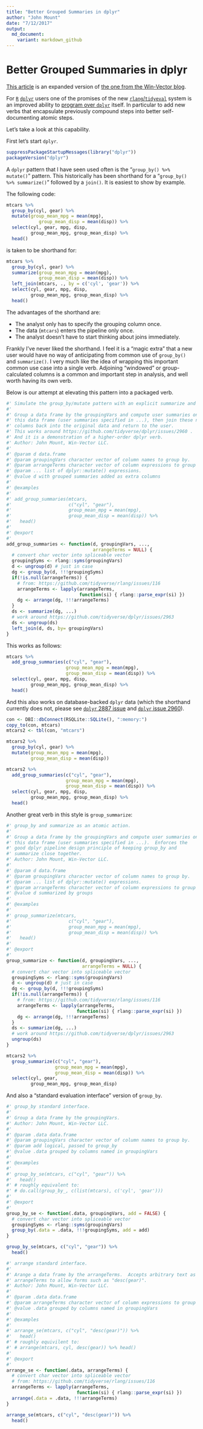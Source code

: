```yaml
---
title: "Better Grouped Summaries in dplyr"
author: "John Mount"
date: "7/12/2017"
output:
  md_document:
    variant: markdown_github
---
```


# Better Grouped Summaries in dplyr

[This article](https://github.com/WinVector/Examples/blob/master/dplyr/GroupedSummaries.md) is an expanded version of [the one from the Win-Vector blog](http://www.win-vector.com/blog/2017/07/better-grouped-summaries-in-dplyr/).

For [`R`](https://cran.r-project.org) [`dplyr`](https://CRAN.R-project.org/package=dplyr) users one of the promises of the new [`rlang`/`tidyeval`](https://CRAN.R-project.org/package=rlang) system is an improved ability to [program over `dplyr`](http://dplyr.tidyverse.org/articles/programming.html) itself. In particular to add new verbs that encapsulate previously compound steps into better self-documenting atomic steps.

Let's take a look at this capability.

First let's start `dplyr`.

```r
suppressPackageStartupMessages(library("dplyr"))
packageVersion("dplyr")
```

A `dplyr` pattern that I have seen used often is the "`group_by() %>% mutate()`" pattern.  This historically has been shorthand for a "`group_by() %>% summarize()`" followed by a `join()`.  It is easiest to show by example.

The following code:

```r
mtcars %>% 
  group_by(cyl, gear) %>%
  mutate(group_mean_mpg = mean(mpg), 
            group_mean_disp = mean(disp)) %>% 
  select(cyl, gear, mpg, disp, 
         group_mean_mpg, group_mean_disp) %>%
  head()
```

is taken to be shorthand for:

```r
mtcars %>% 
  group_by(cyl, gear) %>%
  summarize(group_mean_mpg = mean(mpg), 
            group_mean_disp = mean(disp)) %>% 
  left_join(mtcars, ., by = c('cyl', 'gear')) %>%
  select(cyl, gear, mpg, disp, 
         group_mean_mpg, group_mean_disp) %>%
  head()
```

The advantages of the shorthand are:

 * The analyst only has to specify the grouping column once.
 * The data (`mtcars`) enters the pipeline only once.
 * The analyst doesn't have to start thinking about joins immediately.
 
Frankly I've never liked the shorthand. I feel it is a "magic extra" that a new 
user would have no way of anticipating from common use of `group_by()` and `summarize()`.
I very much like the idea of wrapping this important common use case into a single
verb.  Adjoining "windowed" or group-calculated columns is a common and important
step in analysis, and well worth having its own verb.

Below is our attempt at elevating this pattern into a packaged verb.


```r
#' Simulate the group_by/mutate pattern with an explicit summarize and join.
#' 
#' Group a data frame by the groupingVars and compute user summaries on 
#' this data frame (user summaries specified in ...), then join these new
#' columns back into the original data and return to the user.
#' This works around https://github.com/tidyverse/dplyr/issues/2960 .
#' And it is a demonstration of a higher-order dplyr verb.
#' Author: John Mount, Win-Vector LLC.
#' 
#' @param d data.frame
#' @param groupingVars character vector of column names to group by.
#' @param arrangeTerms character vector of column expressions to group by.
#' @param ... list of dplyr::mutate() expressions.
#' @value d with grouped summaries added as extra columns
#' 
#' @examples
#' 
#' add_group_summaries(mtcars, 
#'                     c("cyl", "gear"), 
#'                     group_mean_mpg = mean(mpg), 
#'                     group_mean_disp = mean(disp)) %>%
#'   head()
#' 
#' @export
#' 
add_group_summaries <- function(d, groupingVars, ...,
                                arrangeTerms = NULL) {
  # convert char vector into spliceable vector
  groupingSyms <- rlang::syms(groupingVars)
  d <- ungroup(d) # just in case
  dg <- group_by(d, !!!groupingSyms)
  if(!is.null(arrangeTerms)) {
    # from: https://github.com/tidyverse/rlang/issues/116
    arrangeTerms <- lapply(arrangeTerms, 
                           function(si) { rlang::parse_expr(si) })
    dg <- arrange(dg, !!!arrangeTerms)
  }
  ds <- summarize(dg, ...)
  # work around https://github.com/tidyverse/dplyr/issues/2963
  ds <- ungroup(ds)
  left_join(d, ds, by= groupingVars)
}
```

This works as follows:

```r
mtcars %>% 
  add_group_summaries(c("cyl", "gear"), 
                      group_mean_mpg = mean(mpg), 
                      group_mean_disp = mean(disp)) %>%
  select(cyl, gear, mpg, disp, 
         group_mean_mpg, group_mean_disp) %>%
  head()
```

And this also works on database-backed `dplyr` data (which the shorthand currently does not, please see [`dplyr` 2887 issue](https://github.com/tidyverse/dplyr/issues/2887) and [`dplyr` issue 2960](https://github.com/tidyverse/dplyr/issues/2960)).

```r
con <- DBI::dbConnect(RSQLite::SQLite(), ":memory:")
copy_to(con, mtcars)
mtcars2 <- tbl(con, "mtcars")

mtcars2 %>% 
  group_by(cyl, gear) %>%
  mutate(group_mean_mpg = mean(mpg), 
         group_mean_disp = mean(disp))
```

```r
mtcars2 %>% 
  add_group_summaries(c("cyl", "gear"), 
                      group_mean_mpg = mean(mpg), 
                      group_mean_disp = mean(disp)) %>%
  select(cyl, gear, mpg, disp, 
         group_mean_mpg, group_mean_disp) %>%
  head()
```

Another great verb in this style is `group_summarize`:

```r
#' group_by and summarize as an atomic action.
#' 
#' Group a data frame by the groupingVars and compute user summaries on 
#' this data frame (user summaries specified in ...).  Enforces the 
#' good dplyr pipeline design principle of keeping group_by and
#' summarize close together.
#' Author: John Mount, Win-Vector LLC.
#' 
#' @param d data.frame
#' @param groupingVars character vector of column names to group by.
#' @param ... list of dplyr::mutate() expressions.
#' @param arrangeTerms character vector of column expressions to group by.
#' @value d summarized by groups
#' 
#' @examples
#' 
#' group_summarize(mtcars, 
#'                     c("cyl", "gear"), 
#'                     group_mean_mpg = mean(mpg), 
#'                     group_mean_disp = mean(disp)) %>%
#'   head()
#' 
#' @export
#' 
group_summarize <- function(d, groupingVars, ...,
                            arrangeTerms = NULL) {
  # convert char vector into spliceable vector
  groupingSyms <- rlang::syms(groupingVars)
  d <- ungroup(d) # just in case
  dg <- group_by(d, !!!groupingSyms)
  if(!is.null(arrangeTerms)) {
    # from: https://github.com/tidyverse/rlang/issues/116
    arrangeTerms <- lapply(arrangeTerms, 
                          function(si) { rlang::parse_expr(si) })
    dg <- arrange(dg, !!!arrangeTerms)
  }
  ds <- summarize(dg, ...)
  # work around https://github.com/tidyverse/dplyr/issues/2963
  ungroup(ds)
}
```

```r
mtcars2 %>% 
  group_summarize(c("cyl", "gear"), 
                  group_mean_mpg = mean(mpg), 
                  group_mean_disp = mean(disp)) %>%
  select(cyl, gear,
         group_mean_mpg, group_mean_disp)
```

And also a "standard evaluation interface" version of `group_by`.


```r
#' group_by standard interface.
#' 
#' Group a data frame by the groupingVars.
#' Author: John Mount, Win-Vector LLC.
#' 
#' @param .data data.frame
#' @param groupingVars character vector of column names to group by.
#' @param add logical, passed to group_by
#' @value .data grouped by columns named in groupingVars
#' 
#' @examples
#' 
#' group_by_se(mtcars, c("cyl", "gear")) %>%
#'   head()
#' # roughly equivalent to:
#' # do.call(group_by_, c(list(mtcars), c('cyl', 'gear')))
#' 
#' @export
#' 
group_by_se <- function(.data, groupingVars, add = FALSE) {
  # convert char vector into spliceable vector
  groupingSyms <- rlang::syms(groupingVars)
  group_by(.data = .data, !!!groupingSyms, add = add)
}

group_by_se(mtcars, c("cyl", "gear")) %>%
  head()
```

```r
#' arrange standard interface.
#' 
#' Arange a data frame by the arrangeTerms.  Accepts arbitrary text as
#' arrangeTerms to allow forms such as "desc(gear)".
#' Author: John Mount, Win-Vector LLC.
#' 
#' @param .data data.frame
#' @param arrangeTerms character vector of column expressions to group by.
#' @value .data grouped by columns named in groupingVars
#' 
#' @examples
#' 
#' arrange_se(mtcars, c("cyl", "desc(gear)")) %>%
#'   head()
#' # roughly equivilent to:
#' # arrange(mtcars, cyl, desc(gear)) %>% head()
#' 
#' @export
#' 
arrange_se <- function(.data, arrangeTerms) {
  # convert char vector into spliceable vector
  # from: https://github.com/tidyverse/rlang/issues/116
  arrangeTerms <- lapply(arrangeTerms, 
                          function(si) { rlang::parse_expr(si) })
  arrange(.data = .data, !!!arrangeTerms)
}

arrange_se(mtcars, c("cyl", "desc(gear)")) %>%
  head()
```


